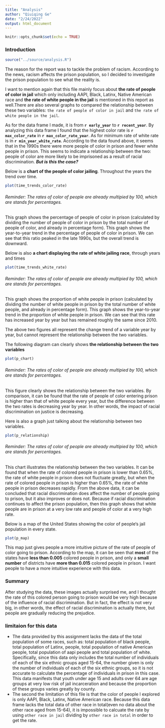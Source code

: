 ```yaml
---
title: "Analysis"
author: "Qiuiqing Ge"
date: "2/24/2022"
output: html_document
---
```


```r
knitr::opts_chunk$set(echo = TRUE)
```


### Introduction
``` r
source("../source/analysis.R")
```

The reason for the report was to tackle the problem of racism. According to the news, racism affects the prison population, so I decided to investigate the prison population to see what the reality is.

I want to mention again that this file mainly focus about **the rate of people of color in jail** which only including AAPI, Black, Latinx, Native American race and **the rate of white people in the jail** is mentioned in this report as well.There are also several graphs to compared the relationship between these two variables: `the rate of people of color in jail` and `the rate of white people in the jail`.

As for the data frame I made, it is from **`r early_year`** to **`r recent_year`**. By analyzing this data frame I found that the highest color rate is **`r max_color_rate`** in **`r max_color_rate_year`**. As for minimum rate of white rate is in **`r min_year_white_rate`**. According to the data found above, it seems that in the 1990s there were more people of color in prison and fewer white people in prison. This seems to indicate a relationship between the two: people of color are more likely to be imprisoned as a result of racial discrimination. _**But is this the case?**_

Below is a **chart of the people of color jailing**. Throughout the years the trend over time.
```r
plot(time_trends_color_rate)
```

###### Reminder: The rates of color of people are already multipied by 100, which are stands for percentages.
This graph shows the percentage of people of color in prison (calculated by dividing the number of people of color in prison by the total number of people of color, and already in percentage form). This graph shows the year-to-year trend in the percentage of people of color in prison. We can see that this ratio peaked in the late 1990s, but the overall trend is downward.

Below is also **a chart displaying the rate of white jailing race**, through years and times
```r
plot(time_trends_white_rate)
```

###### Reminder: The rates of color of people are already multipied by 100, which are stands for percentages.
This graph shows the proportion of white people in prison (calculated by dividing the number of white people in prison by the total number of white people, and already in percentage form). This graph shows the year-to-year trend in the proportion of white people in prison. We can see that this rate has increased year by year but has remained roughly the same since 2010.

The above two figures all represent the change trend of a variable year by year, but cannot represent the relationship between the two variables. 

The following diagram can clearly shows **the relationship between the two variables**
```r
plot(p_chart)
```

###### Reminder: The rates of color of people are already multipied by 100, which are stands for percentages.
This figure clearly shows the relationship between the two variables. By comparison, it can be found that the rate of people of color entering prison is higher than that of white people every year, but the difference between the two rates is decreasing year by year. In other words, the impact of racial discrimination on justice is decreasing.

Here is also a graph just talking about the relationship between two variables.
```r
plot(p_relationship)
```

###### Reminder: The rates of color of people are already multipied by 100, which are stands for percentages.
This chart illustrates the relationship between the two variables. It can be found that when the rate of colored people in prison is lower than 0.65%, the rate of white people in prison does not fluctuate greatly, but when the rate of colored people in prison is higher than 0.65%, the rate of white people in prison decreases rapidly. From the above data, it can be concluded that racial discrimination does affect the number of people going to prison, but it also improves or does not. Because if racial discrimination continues to affect the prison population, then this graph shows that white people are in prison at a very low rate and people of color at a very high rate.

Below is a map of the United States showing the color of people‘s jail population in every state. 
```r
plot(p_map)
```
This map just gives people a more intuitive picture of the rate of people of color going to prison. According to the map, it can be seen that **most** of the states have **less than 0.005** colored people in prison, and only a **small number** of districts have **more than 0.015** colored people in prison. I want people to have a more intuitive experience with this data.


### Summary
After studying the data, these images actually surprised me, and I thought the rate of this colored person going to prison would be very high because of the influence of racial discrimination. But in fact, the effect is not very big, in other words, the effect of racial discrimination is actually there, but people are gradually reducing the prejudice.


### **limitaion** for this data
- The data provided by this assignment lacks the data of the total population of some races, such as: total population of black people, total population of Latinx, people, total population of native American people, total population of aapi people and total population of white. Specifically, since this data only includes the total number of individuals of each of the six ethnic groups aged 15-64, the number given is only the number of individuals of each of the six ethnic groups, so it is not accurate to calculate the percentage of individuals in prison in this case. This data manifests that youth under age 15 and adults over 64 are age groups at very low risk of jail incarceration and because the proportion of these groups varies greatly by county.
- The second the limitation of this file is that the color of people I explored is only AAPI, Black, Latinx, Native American race. Because this data frame lacks the total data of other race in total(even no data about the other race aged from 15-64), it is impossible to calcuate the rate by using `other race in jail` dividing by `other race in total` in order to get the rate.